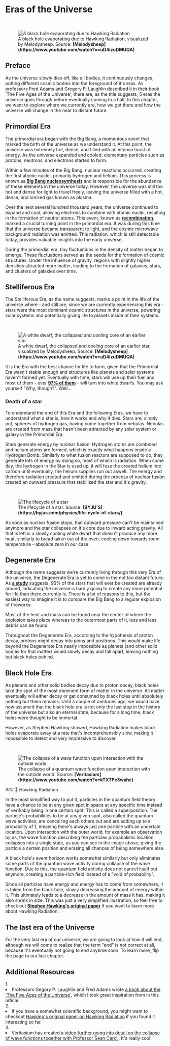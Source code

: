 
# Eras of the Universe

<ReadingTime />
<AudioPlayer ident="eras" />

<br/>
<figure>
<Image src={require(".//../../../resources/images/blackhole2.png")} alt="A black hole evaporating due to Hawking Radiation" />
<figcaption style={{ color: "rgb(156, 156, 156)", fontSize: "14px", marginTop: "2px" }}>A black hole evaporating due to Hawking Radiation, visualized by Melodysheep. Source: <strong>[Melodysheep](https://www.youtube.com/watch?v=uD4izuDMUQA)</strong></figcaption>
</figure>

## Preface
As the universe slowly dies off, like all bodies, it continuously changes, putting different cosmic bodies into the foreground of it's eras. As professors Fred Adams and Gregory P. Laughlin described it in their book 'The Five Ages of the Universe', there are, as the title suggests, 5 eras the universe goes through before eventually coming to a halt. In this chapter, we want to explore where we currently are, how we got there and how the universe will change in the near to distant future.

## Primordial Era
The primordial era began with the Big Bang, a momentous event that marked the birth of the universe as we understand it. At this point, the universe was extremely hot, dense, and filled with an intense burst of energy. As the universe expanded and cooled, elementary particles such as protons, neutrons, and electrons started to form.

Within a few minutes of the Big Bang, nuclear reactions occurred, creating the first atomic nuclei, primarily hydrogen and helium. This process is known as <strong>[Big Bang nucleosynthesis](https://en.wikipedia.org/wiki/Big_Bang_nucleosynthesis)</strong> and is responsible for the abundance of these elements in the universe today. However, the universe was still too hot and dense for light to travel freely, leaving the universe filled with a hot, dense, and ionized gas known as plasma.

Over the next several hundred thousand years, the universe continued to expand and cool, allowing electrons to combine with atomic nuclei, resulting in the formation of neutral atoms. This event, known as <strong>[recombination](https://en.wikipedia.org/wiki/Recombination_(cosmology))</strong>, marked a crucial turning point in the primordial era. It was during this time that the universe became transparent to light, and the cosmic microwave background radiation was emitted. This radiation, which is still detectable today, provides valuable insights into the early universe.

During the primordial era, tiny fluctuations in the density of matter began to emerge. These fluctuations served as the seeds for the formation of cosmic structures. Under the influence of gravity, regions with slightly higher densities attracted more matter, leading to the formation of galaxies, stars, and clusters of galaxies over time.

## Stelliferous Era
The Stelliferous Era, as the name suggests, marks a point in the life of the universe where - and still are, since we are currently experiencing this era - stars were the most dominant cosmic structures in the universe, powering solar systems and potentially giving life to planets inside of their systems.

<br/>
<figure>
<Image src={require(".//../../../resources/images/whitedwarf.png")} alt="A white dwarf, the collapsed and cooling core of an earlier star" />
<figcaption style={{ color: "rgb(156, 156, 156)", fontSize: "14px", marginTop: "2px" }}>A white dwarf, the collapsed and cooling core of an earlier star, visualized by Melodysheep. Source: <strong>[Melodysheep](https://www.youtube.com/watch?v=uD4izuDMUQA)</strong></figcaption>
</figure>

It is the Era with the best chance for life to form, given that the Primordial Era wasn't stable enough and structures like planets and solar systems haven't formed yet. Eventually with time, stars will use up their fuel and most of them - over <strong>[97% of them](https://iopscience.iop.org/article/10.1086/319535)</strong> - will turn into white dwarfs. You may ask yourself "Why, though?". Well...

### Death of a star
To understand the end of this Era and the following Eras, we have to understand what a star is, how it works and why it dies. Stars are, simply put, spheres of hydrogen gas, having come together from nebulas. Nebulas are created from mass that hasn't been attracted by any solar system or galaxy in the Primordial Era.

Stars generate energy by nuclear fusion: Hydrogen atoms are combined and helium atoms are formed, which is exactly what happens inside a Hydrogen Bomb. Similarly to what fusion reactors are supposed to do, they generate lots of energy by doing so, most of which is radiation. When some day, the hydrogen in the Star is used up, it will fuse the created helium into carbon until eventually, the helium supplies run out aswell. The energy and therefore radiation created and emitted during the process of nuclear fusion created an outward pressure that stabilized the star and it's gravity. 

<br/>
<figure>
<Image src={require(".//../../../resources/images/lifecycle.png")} alt="The lifecycle of a star" />
<figcaption style={{ color: "rgb(156, 156, 156)", fontSize: "14px", marginTop: "2px" }}>The lifecycle of a star. Source: <strong>[BYJU'S](https://byjus.com/physics/life-cycle-of-stars/)</strong></figcaption>
</figure>

As soon as nuclear fusion stops, that outward pressure can't be maintained anymore and the star collapses on it's core due to inward acting gravity.  All that is left is a slowly cooling white dwarf that doesn't produce any more heat, similarly to bread taken out of the oven, cooling down towards room temperature - absolute zero in our case.

## Degenerate Era
Although the name suggests we're currently living through this very Era of the universe, the Degenerate Era is yet to come in the not too distant future. As <strong>[a study](https://www.wired.com/2012/11/universe-making-stars/#:~:text=That%20means%20that%20rate%20at%20which%20new%20stars,universe%20will%20ever%20see%20have%20already%20been%20born)</strong> suggests, 95% of the stars that will ever be created are already around, indicating the universe is hardly going to create any more potential for life than there currently is. There is a lot of reasons to this, but the easiest way to imagine it is to compare the Big Bang to a regular explosion of fireworks:

Most of the heat and mass can be found near the center of where the explosion takes place whereas to the outermost parts of it, less and less debris can be found.

Throughout the Degenerate Era, according to the hypothesis of proton decay, protons might decay into pions and positrons. This would make life beyond the Degenerate Era nearly impossible as planets (and other solid bodies for that matter) would slowly decay and fall apart, leaving nothing but black holes behind.

## Black Hole Era
As planets and other solid bodies decay due to proton decay, black holes take the spot of the most dominent form of matter in the universe. All matter eventually will either decay or get consumed by black holes until absolutely nothing but them remains. Until a couple of centuries ago, we would have now assumed that the black hole era is not only the last step in the history of the universe but also an eternal state, because for a long time, black holes were thought to be immortal.

However, as Stephen Hawking showed, Hawking Radiation makes black holes evaporate away at a rate that's incomprehensibly slow, making it impossible to detect and very impressive to discover. 

<br/>
<figure>
<Image src={require(".//../../../resources/images/wave.png")} alt="The collapse of a wave function upon interaction with the outside world" />
<figcaption style={{ color: "rgb(156, 156, 156)", fontSize: "14px", marginTop: "2px" }}>The collapse of a quantum wave function upon interaction with the outside world. Source: <strong>[Veritasium](https://www.youtube.com/watch?v=kTXTPe3wahc)</strong></figcaption>
</figure>

<Callout type="info" emoji="">
### 📘 Hawking Radiation

In the most simplified way to put it, particles in the quantum field theory have a chance to be at any given spot in space at any specific time instead of verifiably being in one certain spot. This is called a superposition. The particle's probabilities to be at any given spot, also called the quantum wave activities, are cancelling each others out and are adding up to a probability of 1, meaning there's always just one particle with an uncertain location. Upon interaction with the outer world, for example an observation by us, the wave function describing the particles probabalistic location collapses into a single state, as you can see in the image above, giving the particle a certain position and erasing all chances of being somewhere else. 

A black hole's event horizon works somewhat similarly but only eliminates some parts of the quantum wave activity during collapse of the wave function. Due to this, the quantum field activity does not cancel itself out anymore, creating a particle-rich field instead of a "void of probability".

Since all particles have energy and energy has to come from somewhere, it is taken from the black hole, slowly decreasing the amount of energy within it. This ultimately leads to a decrease in the amount of mass it has, making it also shrink in size. This was just a very simplified illustration, so feel free to check out <strong>[Stephen Hawking's original paper](https://www.brainmaster.com/software/pubs/physics/Hawking%20Particle%20Creation.pdf)</strong> if you want to learn more about Hawking Radiation.
<br />
</Callout>

## The last era of the Universe
For the very last era of our universe, we are going to look at how it will end, although we will come to realize that the term "end" is not correct at all, because it's eventually not going to end anytime soon. To learn more, flip the page to our last chapter. 


<SaveArticleSection article="future-eras"/>

## Additional Resources
<AdditionalResources>
  <div>
    <span>1. </span><li>Professors Gegory P. Laughlin and Fred Adams wrote <a href="https://en.wikipedia.org/wiki/The_Five_Ages_of_the_Universe" target="_blank">a book about the 'The Five Ages of the Universe'</a>, which I took great inspiration from in this article.</li>
  </div>
  <div>
    <span>2. </span><li>If you have a somewhat scientific background, you might want to checkout <a href="https://www.brainmaster.com/software/pubs/physics/Hawking%20Particle%20Creation.pdf" target="_blank">Hawking's original paper on Hawking Radiation</a> if you found it interesting so far.</li>
  </div>
  <div>
    <span>3. </span><li>Veritasium has created a <a href="https://www.youtube.com/watch?v=kTXTPe3wahc" target="_blank">video further going into detail on the collapse of wave functions together with Professor Sean Caroll</a>. It's really cool!</li>
  </div>
</AdditionalResources>


<Analytics />